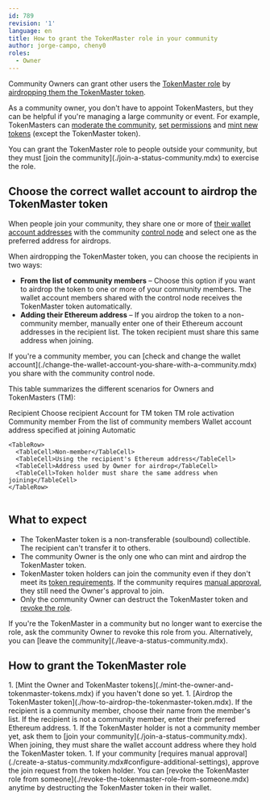 ```yaml
---
id: 789
revision: '1'
language: en
title: How to grant the TokenMaster role in your community
author: jorge-campo, cheny0
roles:
  - Owner
---
```


Community Owners can grant other users the [TokenMaster role](./about-the-management-roles-in-status-communities.mdx) by [airdropping them the TokenMaster token](./how-to-airdrop-the-tokenmaster-token.mdx).

As a community owner, you don't have to appoint TokenMasters, but they can be helpful if you're managing a large community or event. For example, TokenMasters can [moderate the community](./kick-or-ban-someone-from-your-community.mdx), [set permissions](./set-up-your-community-permissions.mdx) and [mint new tokens](./mint-tokens-for-your-community.mdx) (except the TokenMaster token).

<Admonition type="info">
  You can grant the TokenMaster role to people outside your community, but they must [join the community](./join-a-status-community.mdx) to exercise the role.
</Admonition>

## Choose the correct wallet account to airdrop the TokenMaster token

When people join your community, they share one or more of [their wallet account addresses](./join-a-status-community.mdx#about-sharing-your-wallet-account-address) with the community [control node](./about-the-control-node-in-status-communities.mdx) and select one as the preferred address for airdrops.

When airdropping the TokenMaster token, you can choose the recipients in two ways:

- **From the list of community members** – Choose this option if you want to airdrop the token to one or more of your community members. The wallet account members shared with the control node receives the TokenMaster token automatically.
- **Adding their Ethereum address** – If you airdrop the token to a non-community member, manually enter one of their Ethereum account addresses in the recipient list. The token recipient must share this same address when joining.

<Admonition type="tip">
  If you're a community member, you can [check and change the wallet account](./change-the-wallet-account-you-share-with-a-community.mdx) you share with the community control node.
</Admonition>

This table summarizes the different scenarios for Owners and TokenMasters (TM):

<Table>
  <TableHead>
    <TableHeader>Recipient</TableHeader>
    <TableHeader>Choose recipient</TableHeader>
    <TableHeader>Account for TM token</TableHeader>
    <TableHeader>TM role activation</TableHeader>
  </TableHead>

  <TableContent>
    <TableRow>
      <TableCell>Community member</TableCell>
      <TableCell>From the list of community members</TableCell>
      <TableCell>Wallet account address specified at joining</TableCell>
      <TableCell>Automatic</TableCell>
    </TableRow>

    <TableRow>
      <TableCell>Non-member</TableCell>
      <TableCell>Using the recipient's Ethereum address</TableCell>
      <TableCell>Address used by Owner for airdrop</TableCell>
      <TableCell>Token holder must share the same address when joining</TableCell>
    </TableRow>
  </TableContent>
</Table>

## What to expect

- The TokenMaster token is a non-transferable (soulbound) collectible. The recipient can't transfer it to others.
- The community Owner is the only one who can mint and airdrop the TokenMaster token.
- TokenMaster token holders can join the community even if they don't meet its [token requirements](./understand-token-requirements-in-communities.mdx). If the community requires [manual approval](./about-community-request-approvals.mdx), they still need the Owner's approval to join.
- Only the community Owner can destruct the TokenMaster token and [revoke the role](./revoke-the-tokenmaster-role-from-someone.mdx).

<Admonition type="info">
  If you're the TokenMaster in a community but no longer want to exercise the role, ask the community Owner to revoke this role from you. Alternatively, you can [leave the community](./leave-a-status-community.mdx).
</Admonition>

## How to grant the TokenMaster role

<AwaitedList>
  1. [Mint the Owner and TokenMaster tokens](./mint-the-owner-and-tokenmaster-tokens.mdx) if you haven't done so yet.
  1. [Airdrop the TokenMaster token](./how-to-airdrop-the-tokenmaster-token.mdx). If the recipient is a community member, choose their name from the member's list. If the recipient is not a community member, enter their preferred Ethereum address.
  1. If the TokenMaster holder is not a community member yet, ask them to [join your community](./join-a-status-community.mdx). When joining, they must share the wallet account address where they hold the TokenMaster token.
  1. If your community [requires manual approval](./create-a-status-community.mdx#configure-additional-settings), approve the join request from the token holder.
</AwaitedList>

<Admonition type="tip">
  You can [revoke the TokenMaster role from someone](./revoke-the-tokenmaster-role-from-someone.mdx) anytime by destructing the TokenMaster token in their wallet.
</Admonition>
